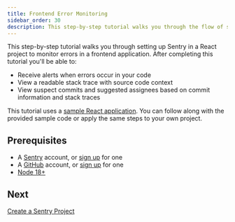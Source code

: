 ```yaml
---
title: Frontend Error Monitoring
sidebar_order: 30
description: This step-by-step tutorial walks you through the flow of setting up Sentry for a frontend application. You can follow this tutorial as a reference and apply the relevant changes directly to your source code.
---
```


This step-by-step tutorial walks you through setting up Sentry in a React project to monitor errors in a frontend application. After completing this tutorial you'll be able to:

- Receive alerts when errors occur in your code
- View a readable stack trace with source code context
- View suspect commits and suggested assignees based on commit information and stack traces

This tutorial uses a [sample React application](https://github.com/getsentry/frontend-tutorial). You can follow along with the provided sample code or apply the same steps to your own project.

## Prerequisites

- A [Sentry](https://sentry.io) account, or [sign up](https://sentry.io/signup/) for one
- A [GitHub](https://github.com/) account, or [sign up](https://github.com/join) for one
- [Node 18+](https://nodejs.org/en/download/)

## Next

[Create a Sentry Project](/product/sentry-basics/integrate-frontend/create-new-project/)
